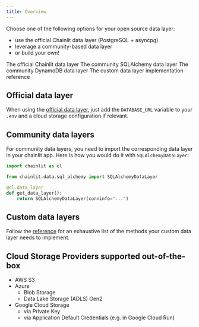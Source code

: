 ```yaml
---
title: Overview
---
```


Choose one of the following options for your open source data layer:
- use the official Chainlit data layer (PostgreSQL + asyncpg)
- leverage a community-based data layer
- or build your own!

<CardGroup cols={2}>
    <Card
        title="Official data layer"
        icon="check"
        color="#16a34a"
        href="/data-layers/official"
    >
        The official Chainlit data layer
    </Card>
    <Card
        title="Community SQLAlchemy data layer"
        icon="database"
        color="#0285c7"
        href="/data-layers/sqlalchemy"
    >
        The community SQLAlchemy data layer
    </Card>
    <Card
        title="Community DynamoDB data layer"
        icon="database"
        color="#3afadc"
        href="/data-layers/dynamodb"
    >
        The community DynamoDB data layer
    </Card>
    <Card
        title="Custom data layer API"
        icon="text"
        color="#ea5a0c"
        href="/api-reference/data-persistence/custom-data-layer"
    >
        The custom data layer implementation reference
    </Card>
</CardGroup>


## Official data layer

When using the [official data layer](/data-layers/official), just add the `DATABASE_URL` variable to your `.env` and
a cloud storage configuration if relevant. 

## Community data layers

For community data layers, you need to import the corresponding data layer in your chainlit app. 
Here is how you would do it with `SQLAlchemyDataLayer`:

```python
import chainlit as cl

from chainlit.data.sql_alchemy import SQLAlchemyDataLayer

@cl.data_layer
def get_data_layer():
    return SQLAlchemyDataLayer(conninfo="...")
```

## Custom data layers

Follow the [reference](/api-reference/data-persistence/custom-data-layer) for an exhaustive list of the methods your custom data layer needs to implement.

## Cloud Storage Providers supported out-of-the-box

- AWS S3
- Azure
  - Blob Storage
  - Data Lake Storage (ADLS) Gen2
- Google Cloud Storage
  - via Private Key
  - via Application Default Credentials (e.g. in Google Cloud Run)